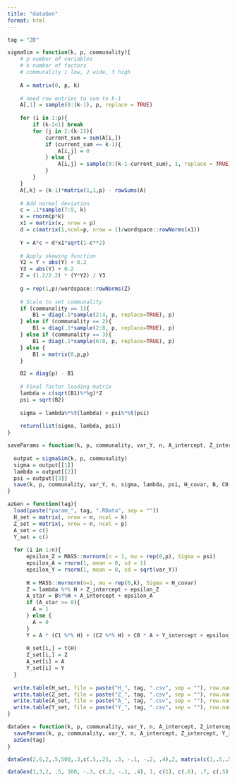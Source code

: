 ```yaml
---
title: "dataGen"
format: html
---
```


```r
tag = "2D"
```

```r
sigmaSim = function(k, p, communality){
    # p number of variables
    # k number of factors
    # communality 1 low, 2 wide, 3 high
    
    A = matrix(0, p, k)
    
    # need row entries to sum to k-1
    A[,1] = sample(0:(k-1), p, replace = TRUE)
    
    for (i in 1:p){
        if (k-2<1) break
        for (j in 2:(k-2)){
            current_sum = sum(A[i,])
            if (current_sum == k-1){
                A[i,j] = 0
            } else {
                A[i,j] = sample(0:(k-1-current_sum), 1, replace = TRUE)
            }
        }
    }
    A[,k] = (k-1)*matrix(1,1,p) - rowSums(A)
    
    # Add normal deviation
    c = .1*sample(7:9, k)
    x = rnorm(p*k)
    x1 = matrix(x, nrow = p)
    d = c(matrix(1,ncol=p, nrow = 1)/wordspace::rowNorms(x1))
    
    Y = A*c + d*x1*sqrt(1-c**2)
    
    # Apply skewing function
    Y2 = Y + abs(Y) + 0.2
    Y3 = abs(Y) + 0.2
    Z = (1.2/2.2) * (Y*Y2) / Y3
    
    g = rep(1,p)/wordspace::rowNorms(Z)
    
    # Scale to set communality
    if (communality == 1){
        B1 = diag(.1*sample(2:4, p, replace=TRUE), p)
    } else if (communality == 2){
        B1 = diag(.1*sample(2:8, p, replace=TRUE), p)
    } else if (communality == 3){
        B1 = diag(.1*sample(6:8, p, replace=TRUE), p)
    } else {
        B1 = matrix(0,p,p)
    }

    B2 = diag(p) - B1
    
    # Final factor loading matrix
    lambda = c(sqrt(B1)%*%g)*Z
    psi = sqrt(B2)
    
    sigma = lambda%*%t(lambda) + psi%*%t(psi)
    
    return(list(sigma, lambda, psi))
}

saveParams = function(k, p, communality, var_Y, n, A_intercept, Z_intercept, Y_intercept, H_covar, B, C0, C1, C2, tag){
  
  output = sigmaSim(k, p, communality)
  sigma = output[[1]]
  lambda = output[[2]]
  psi = output[[3]]
  save(k, p, communality, var_Y, n, sigma, lambda, psi, H_covar, B, C0, C1, C2, A_intercept, Z_intercept, Y_intercept, file = paste("param_", tag, ".RData", sep = ""))
}

azGen = function(tag){
  load(paste("param_", tag, ".RData", sep = ""))
  H_set = matrix(, nrow = n, ncol = k)
  Z_set = matrix(, nrow = n, ncol = p)
  A_set = c()
  Y_set = c()
  
  for (i in 1:n){
      epsilon_Z = MASS::mvrnorm(n = 1, mu = rep(0,p), Sigma = psi)
      epsilon_A = rnorm(1, mean = 0, sd = 1)
      epsilon_Y = rnorm(1, mean = 0, sd = sqrt(var_Y))
      
      H = MASS::mvrnorm(n=1, mu = rep(0,k), Sigma = H_covar)
      Z = lambda %*% H + Z_intercept + epsilon_Z
      A_star = B%*%H + A_intercept + epsilon_A
      if (A_star >= 0){
        A = 1
      } else {
        A = 0
      }
      Y = A * (C1 %*% H) + (C2 %*% H) + C0 * A + Y_intercept + epsilon_Y
      
      H_set[i,] = t(H)
      Z_set[i,] = Z
      A_set[i] = A
      Y_set[i] = Y
  }
  
  write.table(H_set, file = paste("H_", tag, ".csv", sep = ""), row.names = FALSE, col.names = FALSE, sep = ",")
  write.table(Z_set, file = paste("Z_", tag, ".csv", sep = ""), row.names = FALSE, col.names = FALSE, sep = ",")
  write.table(A_set, file = paste("A_", tag, ".csv", sep = ""), row.names = FALSE, col.names = FALSE, sep = ",")
  write.table(Y_set, file = paste("Y_", tag, ".csv", sep = ""), row.names = FALSE, col.names = FALSE, sep = ",")
}

dataGen = function(k, p, communality, var_Y, n, A_intercept, Z_intercept, Y_intercept, H_covar, B, C0, C1, C2, tag){
  saveParams(k, p, communality, var_Y, n, A_intercept, Z_intercept, Y_intercept, H_covar, B, C0, C1, C2, tag)
  azGen(tag)
}
```

```r
dataGen(2,6,2,.5,500,.3,c(.5,.25, .3, -.1, -.2, .4),2, matrix(c(1,.5,.5,1), nrow = 2, byrow = TRUE), c(.7,.3),2,c(4,1), c(1,2),"2D")

dataGen(1,3,2, .5, 300, -.3, c(.2, -.1, .4), 1, c(1), c(.6), .7, c(.5), c(.8), "1D")
```

